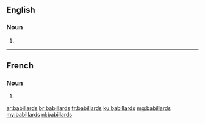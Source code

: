 ==English==

===Noun===
{{head|en|plural}}

# {{plural of|babillard|lang=en|nocat=1}}

----

==French==

===Noun===
{{head|fr|plural}} {{m-p}}

# {{plural of|babillard|lang=fr|nocat=1}}

[[ar:babillards]]
[[br:babillards]]
[[fr:babillards]]
[[ku:babillards]]
[[mg:babillards]]
[[my:babillards]]
[[nl:babillards]]